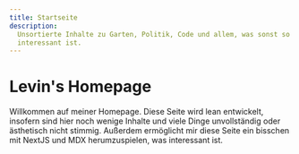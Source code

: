 ```yaml
---
title: Startseite
description:
  Unsortierte Inhalte zu Garten, Politik, Code und allem, was sonst so
  interessant ist.
---
```



<h1>Levin's Homepage</h1>
Willkommen auf meiner Homepage. Diese Seite wird lean entwickelt, insofern sind hier
noch wenige Inhalte und viele Dinge unvollständig oder ästhetisch nicht stimmig.
Außerdem ermöglicht mir diese Seite ein bisschen mit NextJS und MDX herumzuspielen,
was interessant ist.
<div className="row">
  <div className="col">
    <Feature
      title="Blog"
      description="Ereignisse über die ich berichten möchte. Eindrücke und aktuelle Gedanken, die ich festhalten möchte."
      href="/blog"
    />
  </div>
  <div className="col">
    <Feature
      title="Wissen"
      description="Dinge, die ich gelernt habe. Sachverhalte, die ich recherchiert habe."
      href="/docs/intro"
    />
  </div>
</div>
